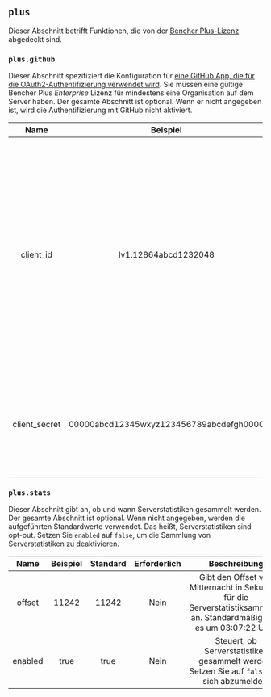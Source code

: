 ## `plus`

Dieser Abschnitt betrifft Funktionen, die von der [Bencher Plus-Lizenz](/legal/plus) abgedeckt sind.

### `plus.github`

Dieser Abschnitt spezifiziert die Konfiguration für [eine GitHub App, die für die OAuth2-Authentifizierung verwendet wird](/docs/de/how-to/github-app/).
Sie müssen eine gültige Bencher Plus _Enterprise_ Lizenz für mindestens eine Organisation auf dem Server haben.
Der gesamte Abschnitt ist optional.
Wenn er nicht angegeben ist, wird die Authentifizierung mit GitHub nicht aktiviert.

|     Name      |                Beispiel                 | Standard | Erforderlich |                                                                                                                                                                                                                   Beschreibung                                                                                                                                                                                                                   |
| :-----------: | :-------------------------------------: | :------: | :----------: | :----------------------------------------------------------------------------------------------------------------------------------------------------------------------------------------------------------------------------------------------------------------------------------------------------------------------------------------------------------------------------------------------------------------------------------------------: |
|   client_id   |          Iv1.12864abcd1232048           |   ---    |      Ja      | Gibt die Client-ID für Ihre GitHub App an. Die Client-ID unterscheidet sich von der App-ID. Sie können die Client-ID auf der Einstellungsseite für Ihre App finden. Weitere Informationen zur Navigation zur Einstellungsseite für Ihre GitHub App finden Sie unter [Ändern einer GitHub App-Registrierung](https://docs.github.com/de/apps/maintaining-github-apps/modifying-a-github-app-registration#navigating-to-your-github-app-settings). |
| client_secret | 00000abcd12345wxyz123456789abcdefgh0000 |   ---    |      Ja      |                                                                                                                                                           Das Client-Geheimnis für Ihre GitHub App. Sie können ein Client-Geheimnis auf der Einstellungsseite für Ihre App generieren.                                                                                                                                                           |

### `plus.stats`

Dieser Abschnitt gibt an, ob und wann Serverstatistiken gesammelt werden.
Der gesamte Abschnitt ist optional.
Wenn nicht angegeben, werden die aufgeführten Standardwerte verwendet.
Das heißt, Serverstatistiken sind opt-out.
Setzen Sie `enabled` auf `false`, um die Sammlung von Serverstatistiken zu deaktivieren.

|  Name   | Beispiel | Standard | Erforderlich |                                                      Beschreibung                                                       |
| :-----: | :------: | :------: | :----------: | :---------------------------------------------------------------------------------------------------------------------: |
| offset  |  11242   |  11242   |     Nein     | Gibt den Offset von Mitternacht in Sekunden für die Serverstatistiksammlung an. Standardmäßig läuft es um 03:07:22 UTC. |
| enabled |   true   |   true   |     Nein     |               Steuert, ob Serverstatistiken gesammelt werden. Setzen Sie auf `false`, um sich abzumelden.               |